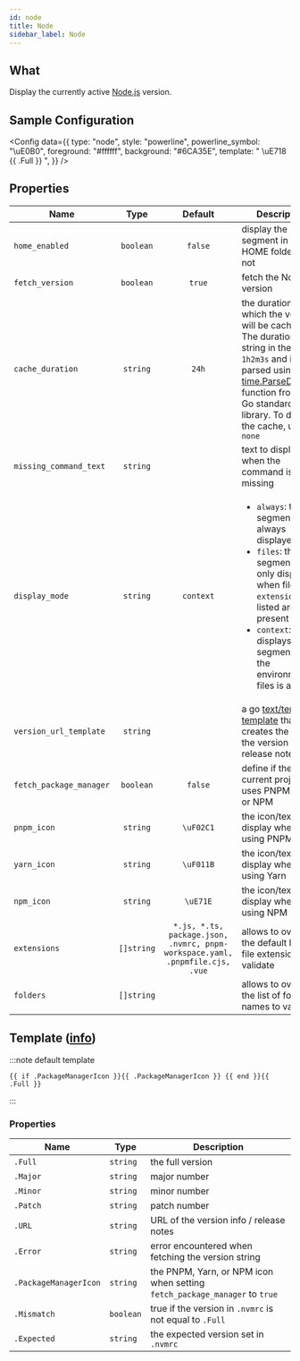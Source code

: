 ```yaml
---
id: node
title: Node
sidebar_label: Node
---
```


## What

Display the currently active [Node.js][node-js] version.

## Sample Configuration


<Config
  data={{
    type: "node",
    style: "powerline",
    powerline_symbol: "\uE0B0",
    foreground: "#ffffff",
    background: "#6CA35E",
    template: " \uE718 {{ .Full }} ",
  }}
/>

## Properties

| Name                    |    Type    |                                   Default                                    | Description                                                                                                                                                                                                                          |
| ----------------------- | :--------: | :--------------------------------------------------------------------------: | ------------------------------------------------------------------------------------------------------------------------------------------------------------------------------------------------------------------------------------ |
| `home_enabled`          | `boolean`  |                                   `false`                                    | display the segment in the HOME folder or not                                                                                                                                                                                        |
| `fetch_version`         | `boolean`  |                                    `true`                                    | fetch the Node.js version                                                                                                                                                                                                            |
| `cache_duration`        |  `string`  |                                    `24h`                                     | the duration for which the version will be cached. The duration is a string in the format `1h2m3s` and is parsed using the [time.ParseDuration] function from the Go standard library. To disable the cache, use `none`              |
| `missing_command_text`  |  `string`  |                                                                              | text to display when the command is missing                                                                                                                                                                                          |
| `display_mode`          |  `string`  |                                  `context`                                   | <ul><li>`always`: the segment is always displayed</li><li>`files`: the segment is only displayed when file `extensions` listed are present</li><li>`context`: displays the segment when the environment or files is active</li></ul> |
| `version_url_template`  |  `string`  |                                                                              | a go [text/template][go-text-template] [template][templates] that creates the URL of the version info / release notes                                                                                                                |
| `fetch_package_manager` | `boolean`  |                                   `false`                                    | define if the current project uses PNPM, Yarn, or NPM                                                                                                                                                                                |
| `pnpm_icon`             |  `string`  |                                  `\uF02C1`                                   | the icon/text to display when using PNPM                                                                                                                                                                                             |
| `yarn_icon`             |  `string`  |                                  `\uF011B`                                   | the icon/text to display when using Yarn                                                                                                                                                                                             |
| `npm_icon`              |  `string`  |                                   `\uE71E`                                   | the icon/text to display when using NPM                                                                                                                                                                                              |
| `extensions`            | `[]string` | `*.js, *.ts, package.json, .nvmrc, pnpm-workspace.yaml, .pnpmfile.cjs, .vue` | allows to override the default list of file extensions to validate                                                                                                                                                                   |
| `folders`               | `[]string` |                                                                              | allows to override the list of folder names to validate                                                                                                                                                                              |

## Template ([info][templates])

:::note default template

```template
{{ if .PackageManagerIcon }}{{ .PackageManagerIcon }} {{ end }}{{ .Full }}
```

:::

### Properties

| Name                  | Type      | Description                                                                |
| --------------------- | --------- | -------------------------------------------------------------------------- |
| `.Full`               | `string`  | the full version                                                           |
| `.Major`              | `string`  | major number                                                               |
| `.Minor`              | `string`  | minor number                                                               |
| `.Patch`              | `string`  | patch number                                                               |
| `.URL`                | `string`  | URL of the version info / release notes                                    |
| `.Error`              | `string`  | error encountered when fetching the version string                         |
| `.PackageManagerIcon` | `string`  | the PNPM, Yarn, or NPM icon when setting `fetch_package_manager` to `true` |
| `.Mismatch`           | `boolean` | true if the version in `.nvmrc` is not equal to `.Full`                    |
| `.Expected`           | `string`  | the expected version set in `.nvmrc`                                       |

[go-text-template]: https://golang.org/pkg/text/template/
[templates]: /docs/configuration/templates
[node-js]: https://nodejs.org
[time.ParseDuration]: https://golang.org/pkg/time/#ParseDuration
